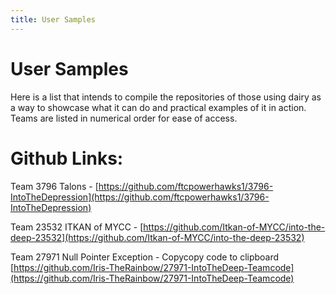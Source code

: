 ```yaml
---
title: User Samples
---
```

# User Samples
Here is a list that intends to compile the repositories of those using dairy as a way to showcase what it can do and practical examples of it in action. Teams are listed in numerical order for ease of access. 
# Github Links:
Team 3796 Talons - [https://github.com/ftcpowerhawks1/3796-IntoTheDepression](https://github.com/ftcpowerhawks1/3796-IntoTheDepression)

Team 23532 ITKAN of MYCC - [https://github.com/Itkan-of-MYCC/into-the-deep-23532](https://github.com/Itkan-of-MYCC/into-the-deep-23532)

Team 27971 Null Pointer Exception - Copycopy code to clipboard
[https://github.com/Iris-TheRainbow/27971-IntoTheDeep-Teamcode](https://github.com/Iris-TheRainbow/27971-IntoTheDeep-Teamcode)
